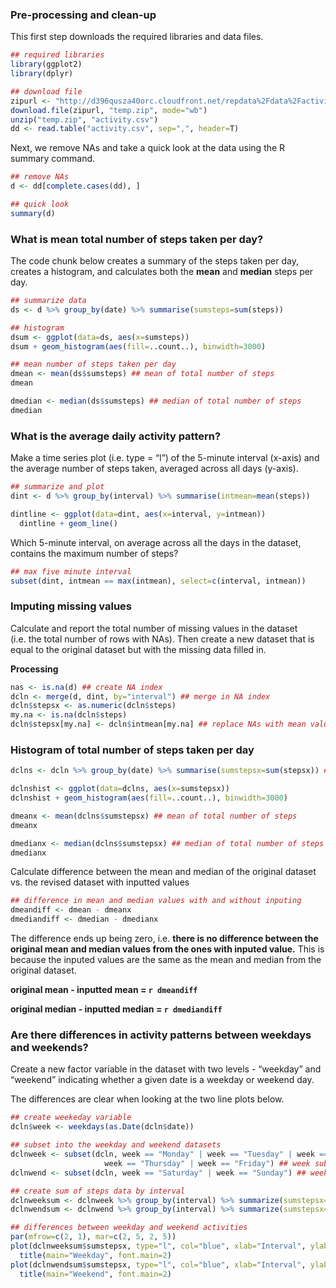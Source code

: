 
### Pre-processing and clean-up

This first step downloads the required libraries and data files.

```r
## required libraries
library(ggplot2)
library(dplyr)

## download file
zipurl <- "http://d396qusza40orc.cloudfront.net/repdata%2Fdata%2Factivity.zip"
download.file(zipurl, "temp.zip", mode="wb")
unzip("temp.zip", "activity.csv")
dd <- read.table("activity.csv", sep=",", header=T)
```

Next, we remove NAs and take a quick look at the data using the R summary command.

```r
## remove NAs
d <- dd[complete.cases(dd), ]

## quick look
summary(d)
```

### What is mean total number of steps taken per day?

The code chunk below creates a summary of the steps taken per day, creates a histogram, and calculates both the **mean** and **median** steps per day.

```r
## summarize data
ds <- d %>% group_by(date) %>% summarise(sumsteps=sum(steps))

## histogram
dsum <- ggplot(data=ds, aes(x=sumsteps))
dsum + geom_histogram(aes(fill=..count..), binwidth=3000)

## mean number of steps taken per day
dmean <- mean(ds$sumsteps) ## mean of total number of steps
dmean

dmedian <- median(ds$sumsteps) ## median of total number of steps
dmedian
```


### What is the average daily activity pattern?

Make a time series plot (i.e. type = "l") of the 5-minute interval (x-axis) and the average number of steps taken, averaged across all days (y-axis).

```r
## summarize and plot
dint <- d %>% group_by(interval) %>% summarise(intmean=mean(steps))

dintline <- ggplot(data=dint, aes(x=interval, y=intmean))
  dintline + geom_line()
```


Which 5-minute interval, on average across all the days in the dataset, contains the maximum number of steps?

```r
## max five minute interval
subset(dint, intmean == max(intmean), select=c(interval, intmean))
```

### Imputing missing values

Calculate and report the total number of missing values in the dataset (i.e. the total number of rows with NAs). Then create a new dataset that is equal to the original dataset but with the missing data filled in.

**Processing**
``` r
nas <- is.na(d) ## create NA index
dcln <- merge(d, dint, by="interval") ## merge in NA index
dcln$stepsx <- as.numeric(dcln$steps)
my.na <- is.na(dcln$steps)
dcln$stepsx[my.na] <- dcln$intmean[my.na] ## replace NAs with mean value
```


### Histogram of total number of steps taken per day

```r
dclns <- dcln %>% group_by(date) %>% summarise(sumstepsx=sum(stepsx)) ## summary

dclnshist <- ggplot(data=dclns, aes(x=sumstepsx))
dclnshist + geom_histogram(aes(fill=..count..), binwidth=3000)

dmeanx <- mean(dclns$sumstepsx) ## mean of total number of steps
dmeanx

dmedianx <- median(dclns$sumstepsx) ## median of total number of steps
dmedianx
```


Calculate difference between the mean and median of the original dataset vs. the revised dataset with inputted values

```r
## difference in mean and median values with and without inputing
dmeandiff <- dmean - dmeanx
dmediandiff <- dmedian - dmedianx
```

The difference ends up being zero, i.e. **there is no difference between the original mean and median values from the ones with inputed value.** This is because the inputed values are the same as the mean and median from the original dataset.

**original mean - inputted mean = `r dmeandiff`**

**original median - inputted median = `r dmediandiff`**

### Are there differences in activity patterns between weekdays and weekends?

Create a new factor variable in the dataset with two levels - "weekday" and "weekend" indicating whether a given date is a weekday or weekend day.

The differences are clear when looking at the two line plots below.

```r
## create weekeday variable
dcln$week <- weekdays(as.Date(dcln$date))

## subset into the weekday and weekend datasets
dclnweek <- subset(dcln, week == "Monday" | week == "Tuesday" | week == "Wednesday" |
                     week == "Thursday" | week == "Friday") ## week subset
dclnwend <- subset(dcln, week == "Saturday" | week == "Sunday") ## weekend subset

## create sum of steps data by interval
dclnweeksum <- dclnweek %>% group_by(interval) %>% summarize(sumstepsx=sum(stepsx))
dclnwendsum <- dclnwend %>% group_by(interval) %>% summarize(sumstepsx=sum(stepsx))

## differences between weekday and weekend activities
par(mfrow=c(2, 1), mar=c(2, 5, 2, 5))
plot(dclnweeksum$sumstepsx, type="l", col="blue", xlab="Interval", ylab="Number of Steps")
  title(main="Weekday", font.main=2)
plot(dclnwendsum$sumstepsx, type="l", col="blue", xlab="Interval", ylab="Number of Steps")
  title(main="Weekend", font.main=2)
```




